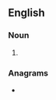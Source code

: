 ==English==

===Noun===
{{head|en|noun form}}

# {{plural of|girlie|lang=en}}

===Anagrams===
* {{anagrams|en|a=egiilrs|grislie}}